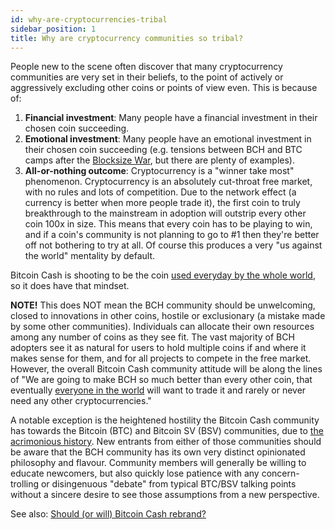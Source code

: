 ```yaml
---
id: why-are-cryptocurrencies-tribal
sidebar_position: 1
title: Why are cryptocurrency communities so tribal?
---
```


People new to the scene often discover that many cryptocurrency communities are very set in their beliefs, to the point of actively or aggressively excluding other coins or points of view even. This is because of:

1. **Financial investment**: Many people have a financial investment in their chosen coin succeeding.
2. **Emotional investment**: Many people have an emotional investment in their chosen coin succeeding (e.g. tensions between BCH and BTC camps after the [Blocksize War](/start#episode-8-of-10-bitcoin-cash), but there are plenty of examples).
3. **All-or-nothing outcome**: Cryptocurrency is a "winner take most" phenomenon. Cryptocurrency is an absolutely cut-throat free market, with no rules and lots of competition. Due to the network effect (a currency is better when more people trade it), the first coin to truly breakthrough to the mainstream in adoption will outstrip every other coin 100x in size. This means that every coin has to be playing to win, and if a coin's community is not planning to go to #1 then they're better off not bothering to try at all. Of course this produces a very "us against the world" mentality by default.

Bitcoin Cash is shooting to be the coin [used everyday by the whole world](/faqs/Global-Reserve-Currency/what-do-you-mean-reserve-currency), so it does have that mindset.

**NOTE!** This does NOT mean the BCH community should be unwelcoming, closed to innovations in other coins, hostile or exclusionary (a mistake made by some other communities). Individuals can allocate their own resources among any number of coins as they see fit. The vast majority of BCH adopters see it as natural for users to hold multiple coins if and where it makes sense for them, and for all projects to compete in the free market. However, the overall Bitcoin Cash community attitude will be along the lines of "We are going to make BCH so much better than every other coin, that eventually [everyone in the world](/faqs/Global-Reserve-Currency/what-do-you-mean-reserve-currency) will want to trade it and rarely or never need any other cryptocurrencies."

A notable exception is the heightened hostility the Bitcoin Cash community has towards the Bitcoin (BTC) and Bitcoin SV (BSV) communities, due to [the acrimonious history](/start#episode-8-of-10-bitcoin-cash). New entrants from either of those communities should be aware that the BCH community has its own very distinct opinionated philosophy and flavour. Community members will generally be willing to educate newcomers, but also quickly lose patience with any concern-trolling or disingenuous "debate" from typical BTC/BSV talking points without a sincere desire to see those assumptions from a new perspective.

See also: [Should (or will) Bitcoin Cash rebrand?](/faqs/BCH/will-bitcoin-cash-rebrand)
